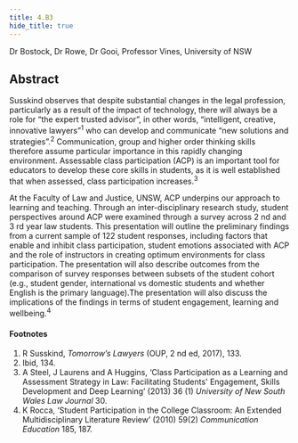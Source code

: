 ```yaml
---
title: 4.B3
hide_title: true
---
```


<AbstractHeader sKey='id4_B3'>
Dr Bostock, Dr Rowe, Dr Gooi, Professor Vines, University of NSW
</AbstractHeader>

## Abstract
Susskind observes that despite substantial changes in the legal profession, particularly as a
result of the impact of technology, there will always be a role for “the expert trusted advisor”,
in other words, “intelligent, creative, innovative lawyers”<sup>1</sup> who can develop and communicate
“new solutions and strategies”.<sup>2</sup> Communication, group and higher order thinking skills
therefore assume particular importance in this rapidly changing environment. Assessable
class participation (ACP) is an important tool for educators to develop these core skills in
students, as it is well established that when assessed, class participation increases.<sup>3</sup>

At the Faculty of Law and Justice, UNSW, ACP underpins our approach to learning and
teaching. Through an inter-disciplinary research study, student perspectives around ACP
were examined through a survey across 2 nd and 3 rd year law students. This presentation will
outline the preliminary findings from a current sample of 122 student responses, including
factors that enable and inhibit class participation, student emotions associated with ACP and
the role of instructors in creating optimum environments for class participation. The
presentation will also describe outcomes from the comparison of survey responses between
subsets of the student cohort (e.g., student gender, international vs domestic students and
whether English is the primary language).The presentation will also discuss the implications
of the findings in terms of student engagement, learning and wellbeing.<sup>4</sup>

#### Footnotes
1. R Susskind, *Tomorrow’s Lawyers* (OUP, 2 nd ed, 2017), 133.
2. Ibid, 134.
3. A Steel, J Laurens and A Huggins, ‘Class Participation as a Learning and Assessment Strategy in Law: Facilitating Students&#39; Engagement, Skills Development and Deep Learning’ (2013) 36 (1) *University of New South Wales Law Journal* 30.
4. K Rocca, ‘Student Participation in the College Classroom: An Extended Multidisciplinary Literature Review’ (2010) 59(2) *Communication Education* 185, 187.